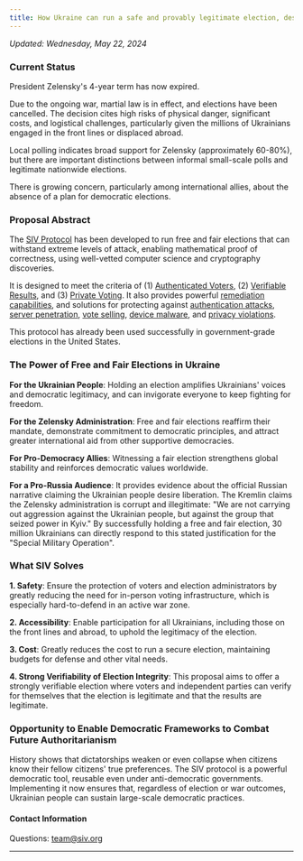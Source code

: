 ```yaml
---
title: How Ukraine can run a safe and provably legitimate election, despite ongoing Russian invasion and occupation
---
```



_Updated: Wednesday, May 22, 2024_

### Current Status

President Zelensky's 4-year term has now expired.

Due to the ongoing war, martial law is in effect, and elections have been cancelled. The decision cites high risks of physical danger, significant costs, and logistical challenges, particularly given the millions of Ukrainians engaged in the front lines or displaced abroad.

Local polling indicates broad support for Zelensky (approximately 60-80%), but there are important distinctions between informal small-scale polls and legitimate nationwide elections.

There is growing concern, particularly among international allies, about the absence of a plan for democratic elections.

### Proposal Abstract

The [SIV Protocol](https://docs.siv.org/technical-specifications) has been developed to run free and fair elections that can withstand extreme levels of attack, enabling mathematical proof of correctness, using well-vetted computer science and cryptography discoveries.

It is designed to meet the criteria of (1) [Authenticated Voters](/authentication), (2) [Verifiable Results](/verifiability), and (3) [Private Voting](/privacy). It also provides powerful [remediation capabilities](/verifiability/remediating-compromised-votes), and solutions for protecting against [authentication attacks](/mitigating-attacks/authentication), [server penetration](/mitigating-attacks/server-penetration), [vote selling](/research-in-progress/vote-sellers-dilemma), [device malware](/mitigating-attacks/malware), and [privacy violations](/mitigating-attacks/privacy).

This protocol has already been used successfully in government-grade elections in the United States.

### The Power of Free and Fair Elections in Ukraine

**For the Ukrainian People**: Holding an election amplifies Ukrainians' voices and democratic legitimacy, and can invigorate everyone to keep fighting for freedom.

**For the Zelensky Administration**: Free and fair elections reaffirm their mandate, demonstrate commitment to democratic principles, and attract greater international aid from other supportive democracies.

**For Pro-Democracy Allies**: Witnessing a fair election strengthens global stability and reinforces democratic values worldwide.

**For a Pro-Russia Audience**: It provides evidence about the official Russian narrative claiming the Ukrainian people desire liberation. The Kremlin claims the Zelensky administration is corrupt and illegitimate: "We are not carrying out aggression against the Ukrainian people, but against the group that seized power in Kyiv." By successfully holding a free and fair election, 30 million Ukrainians can directly respond to this stated justification for the "Special Military Operation".

### What SIV Solves

**1. Safety**: Ensure the protection of voters and election administrators by greatly reducing the need for in-person voting infrastructure, which is especially hard-to-defend in an active war zone.

**2. Accessibility**: Enable participation for all Ukrainians, including those on the front lines and abroad, to uphold the legitimacy of the election.

**3. Cost**: Greatly reduces the cost to run a secure election, maintaining budgets for defense and other vital needs.

**4. Strong Verifiability of Election Integrity**: This proposal aims to offer a strongly verifiable election where voters and independent parties can verify for themselves that the election is legitimate and that the results are legitimate.

### Opportunity to Enable Democratic Frameworks to Combat Future Authoritarianism

History shows that dictatorships weaken or even collapse when citizens know their fellow citizens' true preferences. The SIV protocol is a powerful democratic tool, reusable even under anti-democratic governments. Implementing it now ensures that, regardless of election or war outcomes, Ukrainian people can sustain large-scale democratic practices.

#### Contact Information

Questions: [team@siv.org](mailto:team@siv.org)

<UkraineSignup />

---
